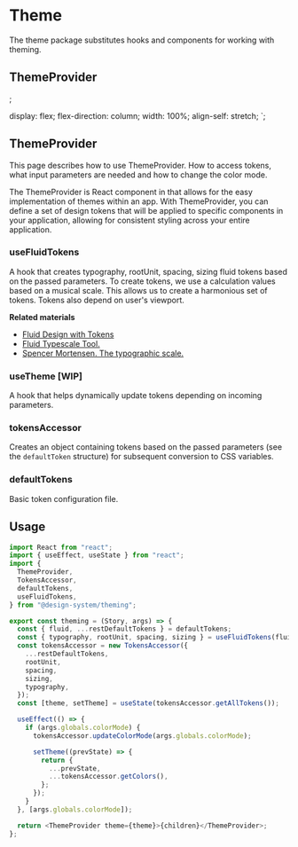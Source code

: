
<Meta title="Design-system/Theme/Theme" component={ThemeProvider} />

# Theme

The theme package substitutes hooks and components for working with theming.

## ThemeProvider

<ArgsTable of={ThemeProvider} />;

  display: flex;
  flex-direction: column;
  width: 100%;
  align-self: stretch;
`;

<Canvas withSource="none">
  <Story name="ThemeProvider">
    <StyledWrapper>
      <h2>ThemeProvider</h2>
      <p>
        This page describes how to use ThemeProvider. How to access tokens, what
        input parameters are needed and how to change the color mode.
      </p>
      <p>
        The ThemeProvider is React component in that allows for the easy
        implementation of themes within an app. With ThemeProvider, you can
        define a set of design tokens that will be applied to specific
        components in your application, allowing for consistent styling across
        your entire application.
      </p>
      <h3>useFluidTokens</h3>
      <p>
        A hook that creates typography, rootUnit, spacing, sizing fluid tokens
        based on the passed parameters. To create tokens, we use a calculation
        values based on a musical scale. This allows us to create a harmonious
        set of tokens. Tokens also depend on user's viewport.
      </p>
      <b>Related materials</b>
      <ul>
        <li>
          <a href="https://www.youtube.com/watch?v=EbykWCBeqBg" target="_blank">
            Fluid Design with Tokens
          </a>
        </li>
        <li>
          <a href="https://fluid-tokenization.vercel.app/" target="_blank">
            Fluid Typescale Tool.
          </a>
        </li>
        <li>
          <a
            href="https://spencermortensen.com/articles/typographic-scale/"
            target="_blank"
          >
            Spencer Mortensen. The typographic scale.
          </a>
        </li>
      </ul>
      <h3>useTheme [WIP]</h3>
      <p>
        A hook that helps dynamically update tokens depending on incoming
        parameters.
      </p>
      <h3>tokensAccessor</h3>
      <p>
        Creates an object containing tokens based on the passed parameters (see
        the <code>defaultToken</code> structure) for subsequent conversion to
        CSS variables.
      </p>
      <h3>defaultTokens</h3>
      <p>Basic token configuration file.</p>
    </StyledWrapper>
  </Story>
</Canvas>

## Usage

```javascript
import React from "react";
import { useEffect, useState } from "react";
import {
  ThemeProvider,
  TokensAccessor,
  defaultTokens,
  useFluidTokens,
} from "@design-system/theming";

export const theming = (Story, args) => {
  const { fluid, ...restDefaultTokens } = defaultTokens;
  const { typography, rootUnit, spacing, sizing } = useFluidTokens(fluid);
  const tokensAccessor = new TokensAccessor({
    ...restDefaultTokens,
    rootUnit,
    spacing,
    sizing,
    typography,
  });
  const [theme, setTheme] = useState(tokensAccessor.getAllTokens());

  useEffect(() => {
    if (args.globals.colorMode) {
      tokensAccessor.updateColorMode(args.globals.colorMode);

      setTheme((prevState) => {
        return {
          ...prevState,
          ...tokensAccessor.getColors(),
        };
      });
    }
  }, [args.globals.colorMode]);

  return <ThemeProvider theme={theme}>{children}</ThemeProvider>;
};
```
